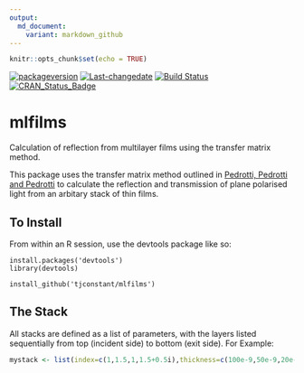 ```yaml
---
output:
  md_document:
    variant: markdown_github
---
```


```r
knitr::opts_chunk$set(echo = TRUE)
```

[![packageversion](https://img.shields.io/badge/package%20version-`r packageVersion("mlfilms")`-lightgrey.svg)](commits/master)
[![Last-changedate](https://img.shields.io/badge/last%20change-`r gsub('-', '--', Sys.Date())`-lightgrey.svg)](/commits/master)
[![Build Status](https://travis-ci.org/tjconstant/disp.plot.svg?branch=master)](https://travis-ci.org/tjconstant/mlfilms)
[![CRAN\_Status\_Badge](http://www.r-pkg.org/badges/version/disp.plot)](https://cran.r-project.org/package=mlfilms)

mlfilms
=======

Calculation of reflection from multilayer films using the transfer matrix method.

This package uses the transfer matrix method outlined in [Pedrotti, Pedrotti and Pedrotti](http://www.amazon.com/Introduction-Optics-3rd-Frank-Pedrotti/dp/0131499335) to calculate the reflection and transmission of plane polarised light from an arbitary stack of thin films.

To Install
----------

From within an R session, use the devtools package like so:
```
install.packages('devtools')
library(devtools)

install_github('tjconstant/mlfilms')
```

The Stack
----------

All stacks are defined as a list of parameters, with the layers listed sequentially from top (incident side) to bottom (exit side). 
For Example:

```r
mystack <- list(index=c(1,1.5,1,1.5+0.5i),thickness=c(100e-9,50e-9,20e-9,100e-9), repetitions=1)

```


